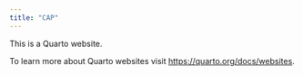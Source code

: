 ```yaml
---
title: "CAP"
---
```


This is a Quarto website.

To learn more about Quarto websites visit <https://quarto.org/docs/websites>.
